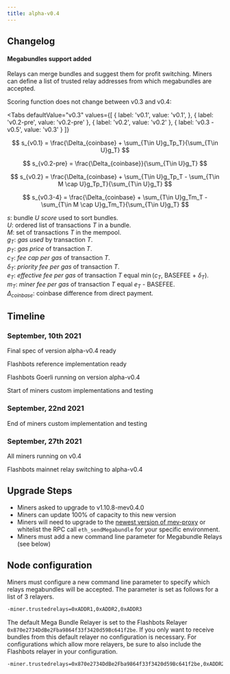 ```yaml
---
title: alpha-v0.4
---
```



## Changelog

#### Megabundles support added
Relays can merge bundles and suggest them for profit switching.
Miners can define a list of trusted relay addresses from which megabundles are accepted.

Scoring function does not change between v0.3 and v0.4:

<Tabs
  defaultValue="v0.3"
  values={[
    { label: 'v0.1', value: 'v0.1', },
    { label: 'v0.2-pre', value: 'v0.2-pre' },
    { label: 'v0.2', value: 'v0.2' },
    { label: 'v0.3 - v0.5', value: 'v0.3' }
  ]}
>
<TabItem value="v0.1">

$$
s_{v0.1} = \frac{\Delta_{coinbase} + \sum_{T\in U}g_Tp_T}{\sum_{T\in U}g_T}
$$
</TabItem>
<TabItem value="v0.2-pre">

$$
s_{v0.2-pre} = \frac{\Delta_{coinbase}}{\sum_{T\in U}g_T}
$$
</TabItem>
<TabItem value="v0.2">

$$
s_{v0.2} = \frac{\Delta_{coinbase} + \sum_{T\in U}g_Tp_T - \sum_{T\in M \cap U}g_Tp_T}{\sum_{T\in U}g_T}
$$
</TabItem>
<TabItem value="v0.3 & v0.4">

$$
s_{v0.3-4} = \frac{\Delta_{coinbase} + \sum_{T\in U}g_Tm_T - \sum_{T\in M \cap U}g_Tm_T}{\sum_{T\in U}g_T}
$$
</TabItem>

</Tabs>

$s$: bundle $U$ _score_ used to sort bundles.  
$U$: ordered list of transactions $T$ in a bundle.  
$M$: set of transactions $T$ in the mempool.  
$g_{T}$: _gas used_ by transaction $T$.  
$p_{T}$: _gas price_ of transaction $T$.  
$c_{T}$: _fee cap per gas_ of transaction $T$.  
$\delta_T$: _priority fee per gas_ of transaction $T$.  
$e_{T}$: _effective fee per gas_ of transaction $T$ equal $\min$($c_{T}$, BASEFEE + $\delta_T$).  
$m_{T}$: _miner fee per gas_ of transaction $T$ equal $e_{T}$ - BASEFEE.  
$\Delta_{coinbase}$: coinbase difference from direct payment.  

## Timeline

### September, 10th 2021
Final spec of version alpha-v0.4 ready

Flashbots reference implementation ready

Flashbots Goerli running on version alpha-v0.4

Start of miners custom implementations and testing

### September, 22nd 2021
End of miners custom implementation and testing

### September, 27th 2021
All miners running on v0.4

Flashbots mainnet relay switching to alpha-v0.4

## Upgrade Steps

- Miners asked to upgrade to v1.10.8-mev0.4.0
- Miners can update 100% of capacity to this new version
- Miners will need to upgrade to the [newest version of mev-proxy](https://github.com/flashbots/mev-proxy) or whitelist the RPC call `eth_sendMegabundle` for your specific environment.
- Miners must add a new command line parameter for Megabundle Relays (see below)

## Node configuration

Miners must configure a new command line parameter to specify which relays megabundles will be accepted. The parameter is set as follows for a list of 3 relayers.

```bash
-miner.trustedrelays=0xADDR1,0xADDR2,0xADDR3
```

The default Mega Bundle Relayer is set to the Flashbots Relayer `0x870e2734DdBe2Fba9864f33f3420d59Bc641f2be`. If you only want to receive bundles from this default relayer no configuration is necessary. For configurations which allow more relayers, be sure to also include the Flashbots relayer in your configuration.

```bash
-miner.trustedrelays=0x870e2734DdBe2Fba9864f33f3420d59Bc641f2be,0xADDR2,0xADDR3
```

